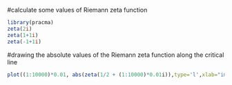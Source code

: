 #calculate some values of Riemann zeta function
```{r}
library(pracma)
zeta(2i)
zeta(1+1i)
zeta(-1+1i)
```
#drawing the absolute values of the Riemann zeta function along the critical line
```{r}
plot((1:10000)*0.01, abs(zeta(1/2 + (1:10000)*0.01i)),type='l',xlab="imaginary part",ylab="abs of zeta")
```